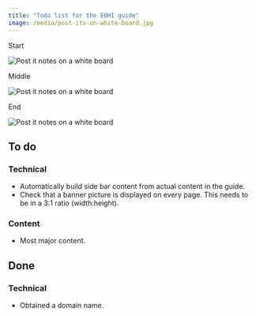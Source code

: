 ```yaml
---
title: "Todo list for the EOHI guide"
image: /media/post-its-on-white-board.jpg
---
```


Start

<img src="/media/post-its-on-white-board.jpg" alt="Post it notes on a white board" crop="3:1 0">
 
Middle

<img src="/media/john-preece.jpg" alt="Post it notes on a white board" crop="3:1 0">

End

![](/media/post-its-on-white-board.jpg){alt="Post it notes on a white board"}

## To do

### Technical
* Automatically build side bar content from actual content in the guide.
* Check that a banner picture is displayed on every page. This needs to be in a 3:1 ratio (width:height).

### Content

* Most major content.

## Done

### Technical

* Obtained a domain name.
